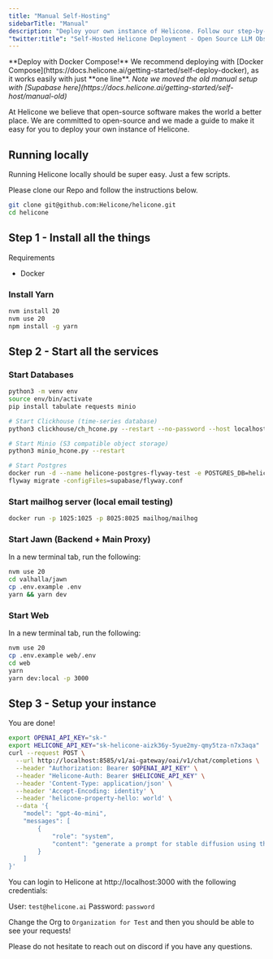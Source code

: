 ```yaml
---
title: "Manual Self-Hosting"
sidebarTitle: "Manual"
description: "Deploy your own instance of Helicone. Follow our step-by-step guide to set up a local, self-hosted version of the LLM observability platform."
"twitter:title": "Self-Hosted Helicone Deployment - Open Source LLM Observability"
---
```


<Warning>
  **Deploy with Docker Compose!** We recommend deploying with [Docker
  Compose](https://docs.helicone.ai/getting-started/self-deploy-docker), as it
  works easily with just **one line**.
</Warning>

<i>
  Note we moved the old manual setup with [Supabase
  here](https://docs.helicone.ai/getting-started/self-host/manual-old)
</i>

At Helicone we believe that open-source software makes the world a better place. We are committed to open-source and we made a guide to make it easy for you to deploy your own instance of Helicone.

## Running locally

Running Helicone locally should be super easy. Just a few scripts.

Please clone our Repo and follow the instructions below.

```bash
git clone git@github.com:Helicone/helicone.git
cd helicone
```

## Step 1 - Install all the things

Requirements

- Docker

### Install Yarn

```bash
nvm install 20
nvm use 20
npm install -g yarn
```

## Step 2 - Start all the services

### Start Databases

```bash
python3 -m venv env
source env/bin/activate
pip install tabulate requests minio

# Start Clickhouse (time-series database)
python3 clickhouse/ch_hcone.py --restart --no-password --host localhost

# Start Minio (S3 compatible object storage)
python3 minio_hcone.py --restart

# Start Postgres
docker run -d --name helicone-postgres-flyway-test -e POSTGRES_DB=helicone_test -e POSTGRES_USER=postgres -e POSTGRES_PASSWORD=testpassword -p 54388:5432 -v postgres_flyway_data:/var/lib/postgresql/data postgres:17.4
flyway migrate -configFiles=supabase/flyway.conf
```

### Start mailhog server (local email testing)

```bash
docker run -p 1025:1025 -p 8025:8025 mailhog/mailhog
```

### Start Jawn (Backend + Main Proxy)

In a new terminal tab, run the following:

```bash
nvm use 20
cd valhalla/jawn
cp .env.example .env
yarn && yarn dev
```

### Start Web

In a new terminal tab, run the following:

```bash
nvm use 20
cp .env.example web/.env
cd web
yarn
yarn dev:local -p 3000
```

## Step 3 - Setup your instance

You are done!

```bash
export OPENAI_API_KEY="sk-"
export HELICONE_API_KEY="sk-helicone-aizk36y-5yue2my-qmy5tza-n7x3aqa"
curl --request POST \
  --url http://localhost:8585/v1/ai-gateway/oai/v1/chat/completions \
  --header "Authorization: Bearer $OPENAI_API_KEY" \
  --header "Helicone-Auth: Bearer $HELICONE_API_KEY" \
  --header 'Content-Type: application/json' \
  --header 'Accept-Encoding: identity' \
  --header 'helicone-property-hello: world' \
  --data '{
    "model": "gpt-4o-mini",
    "messages": [
        {
            "role": "system",
            "content": "generate a prompt for stable diffusion using this article.\n The prompt should instruct the image generation model to generate a image that would be suitable for the main image of the article.\n Therefore, the image should be relevant to the article, while being photorealistic, and safe for work.\n Only include the prompt, and do not include a introduction to the prompt. The entire prompt should be 90 characters or less. Make it as relevant to the image as possible, but do not include people or faces in the prompt."
        }
    ]
}'
```

You can login to Helicone at http://localhost:3000
with the following credentials:

User: `test@helicone.ai`
Password: `password`

Change the Org to `Organization for Test` and then you should be able to see your requests!

Please do not hesitate to reach out on discord if you have any questions.
